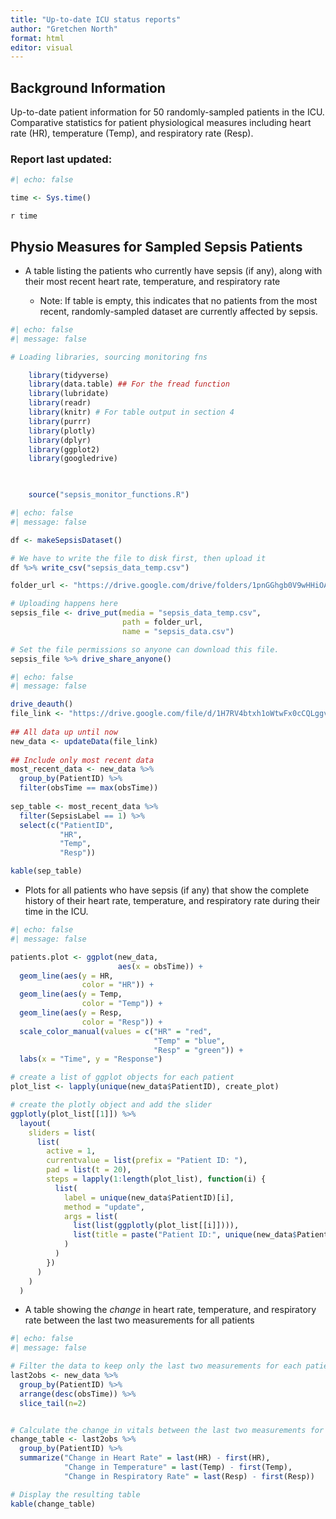 ```yaml
---
title: "Up-to-date ICU status reports"
author: "Gretchen North"
format: html
editor: visual
---
```


## Background Information

Up-to-date patient information for 50 randomly-sampled patients in the ICU. Comparative statistics for patient physiological measures including heart rate (HR), temperature (Temp), and respiratory rate (Resp).

### Report last updated:

```r
#| echo: false

time <- Sys.time()
```

`r time`

## Physio Measures for Sampled Sepsis Patients

-   A table listing the patients who currently have sepsis (if any), along with their most recent heart rate, temperature, and respiratory rate

    -   Note: If table is empty, this indicates that no patients from the most recent, randomly-sampled dataset are currently affected by sepsis.

```r
#| echo: false
#| message: false

# Loading libraries, sourcing monitoring fns

    library(tidyverse)
    library(data.table) ## For the fread function
    library(lubridate)
    library(readr)
    library(knitr) # For table output in section 4
    library(purrr)
    library(plotly)
    library(dplyr)
    library(ggplot2)
    library(googledrive)


    
    source("sepsis_monitor_functions.R")

```

```r
#| echo: false
#| message: false

df <- makeSepsisDataset()

# We have to write the file to disk first, then upload it
df %>% write_csv("sepsis_data_temp.csv")

folder_url <- "https://drive.google.com/drive/folders/1pnGGhgb0V9wHHiOArN_OIcWEcRXUvTaa"

# Uploading happens here
sepsis_file <- drive_put(media = "sepsis_data_temp.csv", 
                         path = folder_url,
                         name = "sepsis_data.csv")

# Set the file permissions so anyone can download this file.
sepsis_file %>% drive_share_anyone()
```

```r
#| echo: false
#| message: false

drive_deauth()
file_link <- "https://drive.google.com/file/d/1H7RV4btxh1oWtwFx0cCQLggv_CcqVY14/view"
      
## All data up until now
new_data <- updateData(file_link)
      
## Include only most recent data
most_recent_data <- new_data %>%
  group_by(PatientID) %>%
  filter(obsTime == max(obsTime))
      
sep_table <- most_recent_data %>%
  filter(SepsisLabel == 1) %>%
  select(c("PatientID",
           "HR",
           "Temp",
           "Resp"))

kable(sep_table)

```

-   Plots for all patients who have sepsis (if any) that show the complete history of their heart rate, temperature, and respiratory rate during their time in the ICU.

```r
#| echo: false
#| message: false

patients.plot <- ggplot(new_data, 
                        aes(x = obsTime)) +
  geom_line(aes(y = HR, 
                color = "HR")) +
  geom_line(aes(y = Temp, 
                color = "Temp")) +
  geom_line(aes(y = Resp, 
                color = "Resp")) +
  scale_color_manual(values = c("HR" = "red",
                                "Temp" = "blue", 
                                "Resp" = "green")) +
  labs(x = "Time", y = "Response")

# create a list of ggplot objects for each patient
plot_list <- lapply(unique(new_data$PatientID), create_plot)

# create the plotly object and add the slider
ggplotly(plot_list[[1]]) %>%
  layout(
    sliders = list(
      list(
        active = 1,
        currentvalue = list(prefix = "Patient ID: "),
        pad = list(t = 20),
        steps = lapply(1:length(plot_list), function(i) {
          list(
            label = unique(new_data$PatientID)[i],
            method = "update",
            args = list(
              list(list(ggplotly(plot_list[[i]]))),
              list(title = paste("Patient ID:", unique(new_data$PatientID)[i]))
            )
          )
        })
      )
    )
  )


```

-   A table showing the *change* in heart rate, temperature, and respiratory rate between the last two measurements for all patients

```r
#| echo: false
#| message: false

# Filter the data to keep only the last two measurements for each patient
last2obs <- new_data %>% 
  group_by(PatientID) %>% 
  arrange(desc(obsTime)) %>%
  slice_tail(n=2) 


# Calculate the change in vitals between the last two measurements for each patient
change_table <- last2obs %>% 
  group_by(PatientID) %>% 
  summarize("Change in Heart Rate" = last(HR) - first(HR),
            "Change in Temperature" = last(Temp) - first(Temp),
            "Change in Respiratory Rate" = last(Resp) - first(Resp))

# Display the resulting table
kable(change_table)

```

